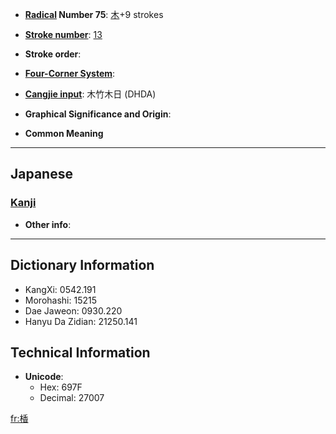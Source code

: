 * '''[[Wiktionary:Chinese radical index| Radical]] Number 75''': [[Wiktionary:Chinese radical index 木|木]]+9 strokes

* '''[[Wiktionary:Chinese total strokes index|Stroke number]]''': [[Wiktionary:Chinese total strokes index 13|13]]

* '''Stroke order''': 

* '''[[Wiktionary:Chinese four corner index|Four-Corner System]]''': 

* '''[[Wiktionary:Chinese Cangjie index|Cangjie input]]''': 木竹木日 (DHDA)

* '''Graphical Significance and Origin''': 

* '''Common Meaning'''

----

==Japanese==
===[[Kanji]]===
{{kanji|on readings=
|kun readings=[[かつら]] (katsura)
}}

* '''Other info''':  

----

== Dictionary Information ==

* KangXi: 0542.191
* Morohashi: 15215
* Dae Jaweon: 0930.220
* Hanyu Da Zidian: 21250.141

== Technical Information ==

* '''Unicode''':
** Hex: 697F
** Decimal: 27007

[[fr:楿]]